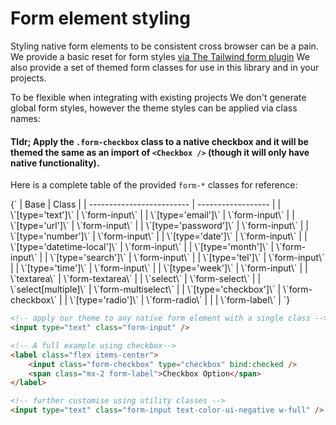 
<Meta title="Ui/Form Element Styling" />

# Form element styling

Styling native form elements to be consistent cross browser can be a pain.
We provide a basic reset for form styles [via The Tailwind form plugin](https://github.com/tailwindlabs/tailwindcss-forms)
We also provide a set of themed form classes for use in this library and in your projects.

To be flexible when integrating with existing projects We don't generate global form styles, however the theme styles can be applied via class names:

#### **Tldr**; Apply the `.form-checkbox` class to a native checkbox and it will be themed the same as an import of `<Checkbox />` (though it will only have native functionality).

Here is a complete table of the provided `form-*` classes for reference:

<Markdown>
	{`
| Base                      | Class              |
| ------------------------- | ------------------ |
| \`[type='text']\`           | \`form-input\`       |
| \`[type='email']\`          | \`form-input\`       |
| \`[type='url']\`            | \`form-input\`       |
| \`[type='password']\`       | \`form-input\`       |
| \`[type='number']\`         | \`form-input\`       |
| \`[type='date']\`           | \`form-input\`       |
| \`[type='datetime-local']\` | \`form-input\`       |
| \`[type='month']\`          | \`form-input\`       |
| \`[type='search']\`         | \`form-input\`       |
| \`[type='tel']\`            | \`form-input\`       |
| \`[type='time']\`           | \`form-input\`       |
| \`[type='week']\`           | \`form-input\`       |
| \`textarea\`                | \`form-textarea\`    |
| \`select\`                  | \`form-select\`      |
| \`select[multiple]\`        | \`form-multiselect\` |
| \`[type='checkbox']\`       | \`form-checkbox\`    |
| \`[type='radio']\`          | \`form-radio\`       |
|                           | \`form-label\`       |
`}
</Markdown>

```html
<!-- apply our theme to any native form element with a single class -->
<input type="text" class="form-input" />

<!-- A full example using checkbox-->
<label class="flex items-center">
	<input class="form-checkbox" type="checkbox" bind:checked />
	<span class="mx-2 form-label">Checkbox Option</span>
</label>

<!-- further customise using utility classes -->
<input type="text" class="form-input text-color-ui-negative w-full" />
```
